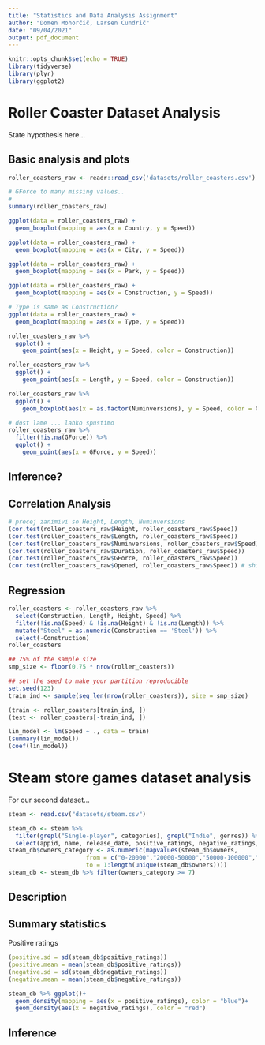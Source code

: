 ```yaml
---
title: "Statistics and Data Analysis Assignment"
author: "Domen Mohorčič, Larsen Cundrič"
date: "09/04/2021"
output: pdf_document
---
```


```r
knitr::opts_chunk$set(echo = TRUE)
library(tidyverse)
library(plyr)
library(ggplot2)
```

# Roller Coaster Dataset Analysis

State hypothesis here...


## Basic analysis and plots

```r
roller_coasters_raw <- readr::read_csv('datasets/roller_coasters.csv')
```


```r
# GForce to many missing values..
# 
summary(roller_coasters_raw)
```

```r
ggplot(data = roller_coasters_raw) +
  geom_boxplot(mapping = aes(x = Country, y = Speed))
```
```r
ggplot(data = roller_coasters_raw) +
  geom_boxplot(mapping = aes(x = City, y = Speed))
```



```r
ggplot(data = roller_coasters_raw) +
  geom_boxplot(mapping = aes(x = Park, y = Speed))
```

```r
ggplot(data = roller_coasters_raw) +
  geom_boxplot(mapping = aes(x = Construction, y = Speed))
```

```r
# Type is same as Construction?
ggplot(data = roller_coasters_raw) +
  geom_boxplot(mapping = aes(x = Type, y = Speed))
```


```r
roller_coasters_raw %>% 
  ggplot() +
    geom_point(aes(x = Height, y = Speed, color = Construction))
```


```r
roller_coasters_raw %>% 
  ggplot() +
    geom_point(aes(x = Length, y = Speed, color = Construction))
```

```r
roller_coasters_raw %>% 
  ggplot() +
    geom_boxplot(aes(x = as.factor(Numinversions), y = Speed, color = Construction))
```

```r
# dost lame ... lahko spustimo
roller_coasters_raw %>% 
  filter(!is.na(GForce)) %>% 
  ggplot() +
    geom_point(aes(x = GForce, y = Speed))
```

## Inference?



## Correlation Analysis

```r
# precej zanimivi so Height, Length, Numinversions
(cor.test(roller_coasters_raw$Height, roller_coasters_raw$Speed))
(cor.test(roller_coasters_raw$Length, roller_coasters_raw$Speed))
(cor.test(roller_coasters_raw$Numinversions, roller_coasters_raw$Speed))
(cor.test(roller_coasters_raw$Duration, roller_coasters_raw$Speed))
(cor.test(roller_coasters_raw$GForce, roller_coasters_raw$Speed))
(cor.test(roller_coasters_raw$Opened, roller_coasters_raw$Speed)) # shit
```

## Regression

```r
roller_coasters <- roller_coasters_raw %>% 
  select(Construction, Length, Height, Speed) %>% 
  filter(!is.na(Speed) & !is.na(Height) & !is.na(Length)) %>% 
  mutate("Steel" = as.numeric(Construction == 'Steel')) %>% 
  select(-Construction)
roller_coasters
```

```r
## 75% of the sample size
smp_size <- floor(0.75 * nrow(roller_coasters))

## set the seed to make your partition reproducible
set.seed(123)
train_ind <- sample(seq_len(nrow(roller_coasters)), size = smp_size)

(train <- roller_coasters[train_ind, ])
(test <- roller_coasters[-train_ind, ])
```


```r
lin_model <- lm(Speed ~ ., data = train)
(summary(lin_model))
(coef(lin_model))
```


# Steam store games dataset analysis

For our second dataset...

```r
steam <- read.csv("datasets/steam.csv")
```

```r
steam_db <- steam %>% 
  filter(grepl("Single-player", categories), grepl("Indie", genres)) %>% 
  select(appid, name, release_date, positive_ratings, negative_ratings, average_playtime, median_playtime, owners, price)
steam_db$owners_category <- as.numeric(mapvalues(steam_db$owners,
                      from = c("0-20000","20000-50000","50000-100000","100000-200000","200000-500000","500000-1000000","1000000-2000000","2000000-5000000","5000000-10000000","10000000-20000000","20000000-50000000"),
                      to = 1:length(unique(steam_db$owners))))
steam_db <- steam_db %>% filter(owners_category >= 7)
```

## Description

## Summary statistics

Positive ratings
```r
(positive.sd = sd(steam_db$positive_ratings))
(positive.mean = mean(steam_db$positive_ratings))
(negative.sd = sd(steam_db$negative_ratings))
(negative.mean = mean(steam_db$negative_ratings))

steam_db %>% ggplot()+
  geom_density(mapping = aes(x = positive_ratings), color = "blue")+
  geom_density(aes(x = negative_ratings), color = "red")
```


## Inference
